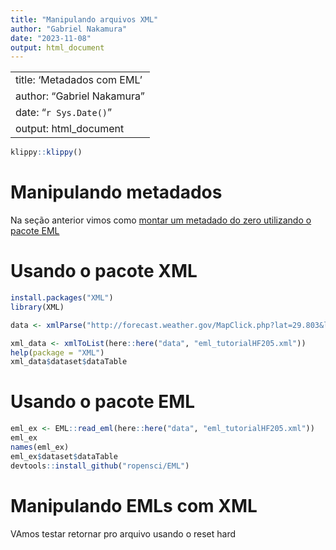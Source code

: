 ```yaml
---
title: "Manipulando arquivos XML"
author: "Gabriel Nakamura"
date: "2023-11-08"
output: html_document
---
```

---
title: 'Metadados com EML'
author: "Gabriel Nakamura"
date: "`r Sys.Date()`"
output: html_document
---

```r
klippy::klippy()
```

# Manipulando metadados

Na seção anterior vimos como [montar um metadado do zero utilizando o pacote EML]()


# Usando o pacote XML

```r
install.packages("XML")
library(XML)

data <- xmlParse("http://forecast.weather.gov/MapClick.php?lat=29.803&lon=-82.411&FcstType=digitalDWML")

xml_data <- xmlToList(here::here("data", "eml_tutorialHF205.xml"))
help(package = "XML")
xml_data$dataset$dataTable

```


# Usando o pacote EML

```r
eml_ex <- EML::read_eml(here::here("data", "eml_tutorialHF205.xml"))
eml_ex
names(eml_ex)
eml_ex$dataset$dataTable
devtools::install_github("ropensci/EML")
```


# Manipulando EMLs com XML

VAmos testar retornar pro arquivo usando o reset hard


